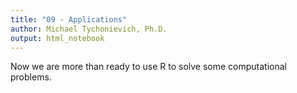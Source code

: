 ```yaml
---
title: "09 - Applications"
author: Michael Tychonievich, Ph.D.
output: html_notebook
---
```


Now we are more than ready to use R to solve some computational problems.


```r

```

